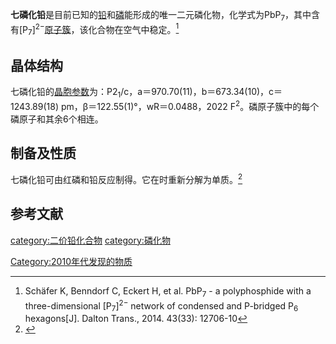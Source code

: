 {{Chembox
| Name = 七磷化铅
| NameEn = 
| ImageFile = 
| ImageSize = 
| IUPACName = 
| IUPACNameZh =
| OtherNames = 磷化铅
| Abbreviations = 
| Section1 = {{Chembox Identifiers
|   CASNo = 1620125-10-1
|   CASNo_Ref = {{cascite|correct|CAS}}
|   PubChem = 
|   SMILES = 
  }}
| Section2 = {{Chembox Properties
|   Formula = PbP<sub>7</sub>
|   MolarMass = 424.03
|   Appearance = 黑色固体
|   Density = 
|   MeltingPt = 
|   BoilingPt = 
|   Solubility = 
  }}
| Section3 = {{Chembox Hazards
|   MainHazards = 
|   FlashPt = 
|   Autoignition = 
  }}
| Section8 = {{Chembox Related
| OtherCpds = }}
}}
'''七磷化铅'''是目前已知的[[铅|铅]]和[[磷|磷]]能形成的唯一二元磷化物，化学式为PbP<sub>7</sub>，其中含有[P<sub>7</sub>]<sup>2−</sup>[[原子簇|原子簇]]，该化合物在空气中稳定。<ref>Schäfer K, Benndorf C, Eckert H, et al. PbP<sub>7</sub> - a polyphosphide with a three-dimensional [P<sub>7</sub>]<sup>2−</sup> network of condensed and P-bridged P<sub>6</sub> hexagons[J]. Dalton Trans., 2014. 43(33): 12706-10</ref>
==晶体结构==
七磷化铅的[[晶胞参数|晶胞参数]]为：P2<sub>1</sub>/c，a＝970.70(11)，b＝673.34(10)，c＝1243.89(18) pm，β＝122.55(1)°，wR＝0.0488，2022 F<sup>2</sup>。磷原子簇中的每个磷原子和其余6个相连。

==制备及性质==
七磷化铅可由红磷和铅反应制得。它在{{convert|550|K|C}}时重新分解为单质。<ref>{{cite journal|journal=Journal of Solid State Chemistry|volume=235|language=en|date=2016-03|pages=139–144|doi=10.1016/j.jssc.2015.12.028|url=https://linkinghub.elsevier.com/retrieve/pii/S0022459615302942|title=2D 31 P solid state NMR spectroscopy, electronic structure and thermochemistry of PbP 7|accessdate=2019-05-28|author=Christopher Benndorf, Andrea Hohmann, Peer Schmidt, Hellmut Eckert, Dirk Johrendt, Konrad Schäfer, Rainer Pöttgen|archive-date=2019-06-02|archive-url=https://web.archive.org/web/20190602023145/https://linkinghub.elsevier.com/retrieve/pii/S0022459615302942|dead-url=no}}</ref>

==参考文献==

{{reflist}}

{{铅化合物}}
{{磷化物}}

[[category:二价铅化合物|category:二价铅化合物]]
[[category:磷化物|category:磷化物]]
[[Category:2010年代发现的物质|Category:2010年代发现的物质]]